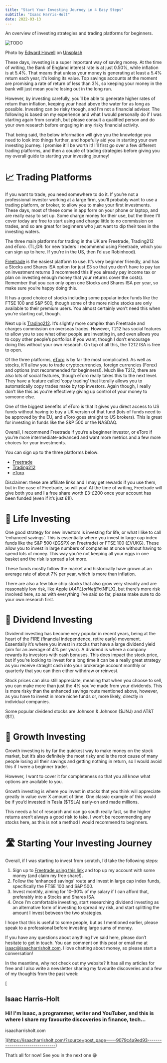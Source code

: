 ```yaml
---
title: "Start Your Investing Journey in 4 Easy Steps"
subtitle: "Isaac Harris-Holt"
date: 2022-03-13
---
```


An overview of investing strategies and trading platforms for beginners.

<Image src={image0} alt="TODO" />

Photo by
[Edward Howell](https://unsplash.com/@edwardhowellphotography?utm_source=medium&utm_medium=referral)
on [Unsplash](https://unsplash.com/?utm_source=medium&utm_medium=referral)

These days, investing is a super important way of saving money. At the time of writing,
the Bank of England interest rate is at just 0.50%, while inflation is at 5.4%. That
means that unless your money is generating at least a 5.4% return each year, it’s losing
its value. Top savings accounts at the moment are promising a rate of return of less
than 3%, so keeping your money in the bank will just mean you’re losing out in the long
run.

However, by investing carefully, you’ll be able to generate higher rates of return than
inflation, keeping your head above the water for as long as possible. Investing can be
risky though, and I’m not a financial adviser. The following is based on my experience
and what I would personally do if I was starting again from scratch, but please consult
a qualified person and do your own research before engaging in any risky financial
activity.

That being said, the below information will give you the knowledge you need to look into
things further, and hopefully aid you in starting your own investing journey. I promise
it’ll be worth it! I’ll first go over a few different trading platforms, and then a
couple of trading strategies before giving you my overall guide to starting your
investing journey!

# 📈 Trading Platforms

If you want to trade, you need somewhere to do it. If you’re not a professional investor
working at a large firm, you’ll probably want to use a trading platform, or broker, to
allow you to make your first investments. These days, most of these come in app form on
your phone or laptop, and are really easy to set up. Some charge money for their use,
but the three I’ll cover today are free to start using and charge little to no
commission on trades, and so are great for beginners who just want to dip their toes in
the investing waters.

The three main platforms for trading in the UK are Freetrade, Trading212 and eToro.
(TL;DR: for new traders I recommend using Freetrade, which you can sign up to here. If
you’re in the US, then I’d use Robinhood).

[Freetrade](https://magic.freetrade.io/join/isaac/14ed0ce3) is the easiest platform to
use. It’s very beginner friendly, and has a Stocks and Shares ISA option for just £3 so
that you don’t have to pay tax on investment returns (I recommend this if you already
pay income tax or plan on investing enough money that your returns cover the costs).
Remember that you can only open one Stocks and Shares ISA per year, so make sure you’re
happy doing this.

It has a good choice of stocks including some popular index funds like the FTSE 100 and
S&P 500, though some of the more niche stocks are only available to their premium users.
You almost certainly won’t need this when you’re starting out, though.

Next up is [Trading212](https://trading212.com). It’s slightly more complex than
Freetrade and charges commission on overseas trades. However, T212 has social features
to allow you to see what other people are investing in, and even allows you to copy
other people’s portfolios if you want, though I don’t encourage doing this without your
own research. On top of all this, the T212 ISA is free to open.

Of the three platforms, [eToro](https://etoro.tw/3G284sU) is by far the most
complicated. As well as stocks, it’ll allow you to trade cryptocurrencies, foreign
currencies (Forex) and options (not recommended for beginners!). Much like T212, there
are also lots of social features, though eToro really takes this to the next level. They
have a feature called ‘copy trading’ that literally allows you to automatically copy
trades make by top investors. Again though, I really don’t like this as you’re
effectively giving up control of your money to someone else.

One of the biggest benefits of eToro is that it gives you direct access to US funds
without having to buy a UK version of that fund (lots of funds need to be approved by
the EU, and eToro goes straight to US brokers). This is great for investing in funds
like the S&P 500 or the NASDAQ.

Overall, I recommend Freetrade if you’re a beginner investor, or eToro if you’re more
intermediate-advanced and want more metrics and a few more choices for your investments.

You can sign up to the three platforms below:

- [Freetrade](https://magic.freetrade.io/join/isaac/14ed0ce3)
- [Trading212](https://trading212.com)
- [eToro](https://etoro.tw/3G284sU)

Disclaimer: these are affiliate links and I may get rewards if you use them, but in the
case of Freetrade, so will you! At the time of writing, Freetrade will give both you and
I a free share worth £3-£200 once your account has been funded (even if it’s just £1!).

# 👛 Life Investing

One good strategy for new investors is investing for life, or what I like to call
‘enhanced savings’. This is essentially where you invest in large cap index funds like
the S&P 500 (£GSPX on Freetrade) or FTSE 100 (£VUKG). These allow you to invest in large
numbers of companies at once without having to spend lots of money. This way you’re not
keeping all your eggs in one basket and the risk is spread a lot more.

These funds mostly follow the market and historically have grown at an average rate of
about 7% per year, which is more than inflation.

There are also a few blue chip stocks that also grow very steadily and are reasonably
low risk, like Apple ($AAPL) or Netflix ($NFLX), but there’s more risk involved here, so
as with everything I’ve said so far, please make sure to do your own research first.

# 🍯 Dividend Investing

Dividend investing has become very popular in recent years, being at the heart of the
FIRE (financial independence, retire early) movement. Essentially it’s where you invest
in stocks that have a large dividend yield (aim for an average of 4% per year). A
dividend is where a company rewards its investors with cash bonuses. This does impact
the stock price, but if you’re looking to invest for a long time it can be a really
great strategy as you receive straight cash into your brokerage account monthly or
quarterly that you can then either withdraw or reinvest.

Stock prices can also still appreciate, meaning that when you choose to sell, you can
make more than just the 4% you’ve made from your dividends. This is more risky than the
enhanced savings route mentioned above, however, as you have to invest in more niche
funds or, more likely, directly in individual companies.

Some popular dividend stocks are Johnson & Johnson ($JNJ) and AT&T ($T).

# 🌳 Growth Investing

Growth investing is by far the quickest way to make money on the stock market, but it’s
also definitely the most risky and is the root cause of many people losing all their
savings and getting nothing in return, so I would avoid this if I were a beginner
trader.

However, I want to cover it for completeness so that you all know what options are
available to you.

Growth investing is where you invest in stocks that you think will appreciate greatly in
value over X amount of time. One classic example of this would be if you’d invested in
Tesla ($TSLA) early-on and made millions.

This needs a _lot_ of research and can go south really fast, so the higher returns
aren’t always a good risk to take. I won’t be recommending any stocks here, as this is
not a method I would recommend to beginners.

# 🛣️ Starting Your Investing Journey

Overall, if I was starting to invest from scratch, I’d take the following steps:

1.  Sign up to
    [Freetrade using this link](https://magic.freetrade.io/join/isaac/14ed0ce3) and top
    up my account with some money (and claim my free share!).
2.  Follow the ‘enhanced savings’ route and invest in large cap index funds,
    specifically the FTSE 100 and S&P 500.
3.  Invest monthly, aiming for 10–30% of my salary if I can afford that, preferably into
    a Stocks and Shares ISA.
4.  Once I’m comfortable investing, start researching dividend investing as an
    alternative form of investing to spread my risk, and start splitting the amount I
    invest between the two strategies.

I hope that this is useful to some people, but as I mentioned earlier, please speak to a
professional before investing large sums of money.

If you have any questions about anything I’ve said here, please don’t hesitate to get in
touch. You can comment on this post or email me at
[isaac@isaacharrisholt.com](mailto:isaac@isaacharrisholt.com). I love chatting about
money, so please start a conversation!

In the meantime, why not check out my website? It has all my articles for free and I
also write a newsletter sharing my favourite discoveries and a few of my thoughts from
the past week:

[

## Isaac Harris-Holt

### Hi! I'm Isaac, a programmer, writer and YouTuber, and this is where I share my favourite discoveries in finance, tech…

isaacharrisholt.com

](https://isaacharrisholt.com/?source=post_page-----9079c4a9ed93--------------------------------)

That’s all for now! See you in the next one 😁


